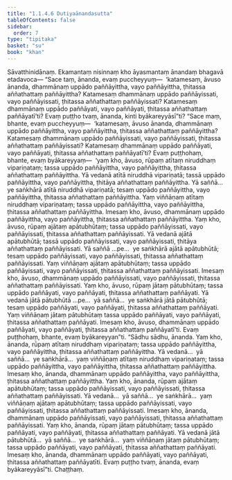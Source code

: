 ```yaml
---
title: "1.1.4.6 Dutiyaānandasutta"
tableOfContents: false
sidebar:
  order: 7
type: "tipitaka"
basket: "su"
book: "khan"
---
```



<DynamicBreadcrumb />

<Division number="38" book="khan" bookNo="13" page="31">

<Paragraph number="173" book="khan">
Sāvatthinidānaṃ. Ekamantaṃ nisinnaṃ kho āyasmantaṃ ānandaṃ bhagavā etadavoca—
</Paragraph>

<Paragraph number="174" book="khan">
“Sace taṃ, ānanda, evaṃ puccheyyuṃ—  ‘katamesaṃ, āvuso ānanda, dhammānaṃ uppādo paññāyittha, vayo paññāyittha, ṭhitassa aññathattaṃ paññāyittha? Katamesaṃ dhammānaṃ uppādo paññāyissati, vayo paññāyissati, ṭhitassa aññathattaṃ paññāyissati? Katamesaṃ dhammānaṃ uppādo paññāyati, vayo paññāyati, ṭhitassa aññathattaṃ paññāyatī’ti? Evaṃ puṭṭho tvaṃ, ānanda, kinti byākareyyāsī”ti? “Sace maṃ, bhante, evaṃ puccheyyuṃ—  ‘katamesaṃ, āvuso ānanda, dhammānaṃ uppādo paññāyittha, vayo paññāyittha, ṭhitassa aññathattaṃ paññāyittha? Katamesaṃ dhammānaṃ uppādo paññāyissati, vayo paññāyissati, ṭhitassa aññathattaṃ paññāyissati? Katamesaṃ dhammānaṃ uppādo paññāyati, vayo paññāyati, ṭhitassa aññathattaṃ paññāyatī’ti? Evaṃ puṭṭhohaṃ, bhante, evaṃ byākareyyaṃ—  ‘yaṃ kho, āvuso, rūpaṃ atītaṃ niruddhaṃ vipariṇataṃ; tassa uppādo paññāyittha, vayo paññāyittha, ṭhitassa aññathattaṃ paññāyittha. Yā vedanā atītā niruddhā vipariṇatā; tassā uppādo paññāyittha, vayo paññāyittha, ṭhitāya aññathattaṃ paññāyittha. Yā saññā…  ye saṅkhārā atītā niruddhā vipariṇatā; tesaṃ uppādo paññāyittha, vayo paññāyittha, ṭhitassa aññathattaṃ paññāyittha. Yaṃ viññāṇaṃ atītaṃ niruddhaṃ vipariṇataṃ; tassa uppādo paññāyittha, vayo paññāyittha, ṭhitassa aññathattaṃ paññāyittha. Imesaṃ kho, āvuso, dhammānaṃ uppādo paññāyittha, vayo paññāyittha, ṭhitassa aññathattaṃ paññāyittha.
</Paragraph>

<Paragraph number="175" book="khan">
Yaṃ kho, āvuso, rūpaṃ ajātaṃ apātubhūtaṃ; tassa uppādo paññāyissati, vayo paññāyissati, ṭhitassa aññathattaṃ paññāyissati. Yā vedanā ajātā apātubhūtā; tassā uppādo paññāyissati, vayo paññāyissati, ṭhitāya aññathattaṃ paññāyissati. Yā saññā …pe…  ye saṅkhārā ajātā apātubhūtā; tesaṃ uppādo paññāyissati, vayo paññāyissati, ṭhitassa aññathattaṃ paññāyissati. Yaṃ viññāṇaṃ ajātaṃ apātubhūtaṃ; tassa uppādo paññāyissati, vayo paññāyissati, ṭhitassa aññathattaṃ paññāyissati. Imesaṃ kho, āvuso, dhammānaṃ uppādo paññāyissati, vayo paññāyissati, ṭhitassa aññathattaṃ paññāyissati.
</Paragraph>

<Paragraph number="176" book="khan">
Yaṃ kho, āvuso, rūpaṃ jātaṃ pātubhūtaṃ; tassa uppādo paññāyati, vayo paññāyati, ṭhitassa aññathattaṃ paññāyati. Yā vedanā jātā pātubhūtā …pe…  yā saññā…  ye saṅkhārā jātā pātubhūtā; tesaṃ uppādo paññāyati, vayo paññāyati, ṭhitassa aññathattaṃ paññāyati. Yaṃ viññāṇaṃ jātaṃ pātubhūtaṃ tassa uppādo paññāyati, vayo paññāyati, ṭhitassa aññathattaṃ paññāyati. Imesaṃ kho, āvuso, dhammānaṃ uppādo paññāyati, vayo paññāyati, ṭhitassa aññathattaṃ paññāyatī’ti. Evaṃ puṭṭhohaṃ, bhante, evaṃ byākareyyan”ti.
</Paragraph>

<Paragraph number="177" book="khan">
“Sādhu sādhu, ānanda. Yaṃ kho, ānanda, rūpaṃ atītaṃ niruddhaṃ vipariṇataṃ; tassa uppādo paññāyittha, vayo paññāyittha, ṭhitassa aññathattaṃ paññāyittha. Yā vedanā…  yā saññā…  ye saṅkhārā…  yaṃ viññāṇaṃ atītaṃ niruddhaṃ vipariṇataṃ; tassa uppādo paññāyittha, vayo paññāyittha, ṭhitassa aññathattaṃ paññāyittha. Imesaṃ kho, ānanda, dhammānaṃ uppādo paññāyittha, vayo paññāyittha, ṭhitassa aññathattaṃ paññāyittha.
</Paragraph>

<Paragraph number="178" book="khan">
Yaṃ kho, ānanda, rūpaṃ ajātaṃ apātubhūtaṃ; tassa uppādo paññāyissati, vayo paññāyissati, ṭhitassa aññathattaṃ paññāyissati. Yā vedanā…  yā saññā…  ye saṅkhārā…  yaṃ viññāṇaṃ ajātaṃ apātubhūtaṃ; tassa uppādo paññāyissati, vayo paññāyissati, ṭhitassa aññathattaṃ paññāyissati. Imesaṃ kho, ānanda, dhammānaṃ uppādo paññāyissati, vayo paññāyissati, ṭhitassa aññathattaṃ paññāyissati.
</Paragraph>

<Paragraph number="179" book="khan">
Yaṃ kho, ānanda, rūpaṃ jātaṃ pātubhūtaṃ; tassa uppādo paññāyati, vayo paññāyati, ṭhitassa aññathattaṃ paññāyati. Yā vedanā jātā pātubhūtā…  yā saññā…  ye saṅkhārā…  yaṃ viññāṇaṃ jātaṃ pātubhūtaṃ; tassa uppādo paññāyati, vayo paññāyati, ṭhitassa aññathattaṃ paññāyati. Imesaṃ kho, ānanda, dhammānaṃ uppādo paññāyati, vayo paññāyati, ṭhitassa aññathattaṃ paññāyatīti. Evaṃ puṭṭho tvaṃ, ānanda, evaṃ byākareyyāsī”ti.

</Paragraph>
</Division>

<Paragraph number="180" type="center" book="khan">
Chaṭṭhaṃ.
</Paragraph>